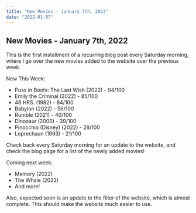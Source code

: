 ```yaml
---
title: "New Movies - January 7th, 2022"
date: "2022-01-07"
---
```

## **New Movies - January 7th, 2022**

This is the first installment of a recurring blog post every Saturday morning, where I go over
the new movies added to the website over the previous week.

New This Week:
- Puss in Boots: The Last Wish (2022) - 94/100
- Emily the Criminal (2022) - 85/100
- 48 HRS. (1982) - 84/100
- Babylon (2022) - 56/100
- Rumble (2021) - 40/100
- Dinosaur (2000) - 39/100
- Pinocchio (Disney) (2022) - 28/100
- Leprechaun (1993) - 21/100

Check back every Saturday morning for an update to the website, and check the blog page for
a list of the newly added movies!

Coming next week:
- Memory (2022)
- The Whale (2022)
- And more!

Also, expected soon is an update to the filter of the website, which is almost complete. This
should make the website much easier to use.